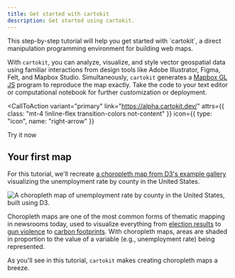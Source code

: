 ```yaml
---
title: Get started with cartokit
description: Get started using cartokit.
---
```




<Topline>
  This step-by-step tutorial will help you get started with `cartokit`, a direct
  manipulation programming environment for building web maps.
</Topline>

With `cartokit`, you can analyze, visualize, and style vector geospatial data using familiar interactions from design tools like Adobe Illustrator, Figma, Felt, and Mapbox Studio. Simultaneously, `cartokit` generates a [Mapbox GL JS](https://docs.mapbox.com/mapbox-gl-js/guides) program to reproduce the map exactly. Take the code to your text editor or computational notebook for further customization or deployment.

<CallToAction
  variant="primary"
  link="https://alpha.cartokit.dev/"
  attrs={{ class: "mt-4 !inline-flex transition-colors not-content" }}
  icon={{ type: "icon", name: "right-arrow" }}
>
  Try it now
</CallToAction>

## Your first map

For this tutorial, we'll recreate [a choropleth map from D3's example gallery](https://observablehq.com/@d3/choropleth/2) visualizing the unemployment rate by county in the United States.

![A choropleth map of unemployment rate by county in the United States, built using D3.](../../../assets/d3-choropleth.svg)

Choropleth maps are one of the most common forms of thematic mapping in newsrooms today, used to visualize everything from [election results](https://www.nytimes.com/interactive/2021/upshot/2020-election-map.html) to [gun violence](https://www.nytimes.com/interactive/2024/05/14/us/gun-homicides-map.html) to [carbon footprints](https://www.nytimes.com/interactive/2022/12/13/climate/climate-footprint-map-neighborhood.html). With choropleth maps, areas are shaded in proportion to the value of a variable (e.g., unemployment rate) being represented.

As you'll see in this tutorial, `cartokit` makes creating choropleth maps a breeze.
